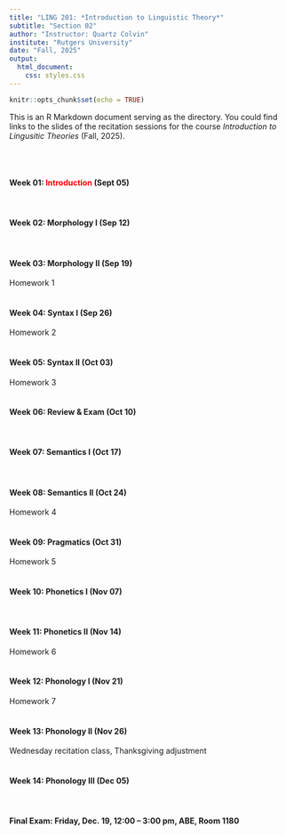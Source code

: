 ```yaml
---
title: "LING 201: *Introduction to Linguistic Theory*"
subtitle: "Section 02"
author: "Instructor: Quartz Colvin"
institute: "Rutgers University"
date: "Fall, 2025"
output:
  html_document:
    css: styles.css
---
```


```r
knitr::opts_chunk$set(echo = TRUE)
```

<style>
a {
  color: red;
  text-decoration: none;
}
a:hover {
  color: grey;
  text-decoration: underline;
}
</style>

This is an R Markdown document serving as the directory. You could find links to the slides of the recitation sessions for the course *Introduction to Lingusitic Theories* (Fall, 2025).

<br><br>

#### **Week 01**: [Introduction](https://merlinudinov.github.io/ling201recitation/20250905) (Sept 05)
<br>

#### **Week 02**: Morphology I (Sep 12)
<br>

#### **Week 03**: Morphology II (Sep 19)
Homework 1
<br><br>

#### **Week 04**: Syntax I (Sep 26)
Homework 2
<br><br>

#### **Week 05**: Syntax II (Oct 03)
Homework 3
<br><br>

#### **Week 06**: Review & Exam (Oct 10)
<br>

#### **Week 07**: Semantics I (Oct 17)
<br>

#### **Week 08**: Semantics II (Oct 24)
Homework 4
<br><br>

#### **Week 09**: Pragmatics (Oct 31)
Homework 5
<br><br>

#### **Week 10**: Phonetics I (Nov 07)
<br>

#### **Week 11**: Phonetics II (Nov 14)
Homework 6
<br><br>

#### **Week 12**: Phonology I (Nov 21)
Homework 7
<br><br>

#### **Week 13**: Phonology II (Nov 26)
Wednesday recitation class, Thanksgiving adjustment
<br><br>

#### **Week 14**: Phonology III (Dec 05)
<br>

#### **Final Exam**: Friday, Dec. 19, 12:00 – 3:00 pm, ABE, Room 1180

